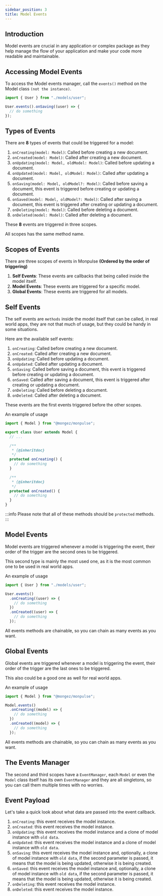 ```yaml
---
sidebar_position: 3
title: Model Events
---
```


## Introduction

Model events are crucial in any application or complex package as they help manage the flow of your application and make your code more readable and maintainable.

## Accessing Model Events

To access the Model events manager, call the `events()` method on the Model class `(not the instance)`.

```ts title="src/app.ts"
import { User } from "./models/user";

User.events().onSaving((user) => {
  // do something
});
```

## Types of Events

There are **8** types of events that could be triggered for a model:

1. `onCreating(model: Model)`: Called before creating a new document.
2. `onCreated(model: Model)`: Called after creating a new document.
3. `onUpdating(model: Model, oldModel: Model)`: Called before updating a document.
4. `onUpdated(model: Model, oldModel: Model)`: Called after updating a document.
5. `onSaving(model: Model, oldModel?: Model)`: Called before saving a document, this event is triggered before creating or updating a document.
6. `onSaved(model: Model, oldModel?: Model)`: Called after saving a document, this event is triggered after creating or updating a document.
7. `onDeleting(model: Model)`: Called before deleting a document.
8. `onDeleted(model: Model)`: Called after deleting a document.

These **8** events are triggered in three scopes.

All scopes has the same method name.

## Scopes of Events

There are three scopes of events in Monpulse **(Ordered by the order of triggering)**

1. **Self Events**: These events are callbacks that being called inside the model itself.
2. **Model Events**: These events are triggered for a specific model.
3. **Global Events**: These events are triggered for all models.

## Self Events

The self events are `methods` inside the model itself that can be called, in real world apps, they are not that much of usage, but they could be handy in some situations.

Here are the available self events:

1. `onCreating`: Called before creating a new document.
2. `onCreated`: Called after creating a new document.
3. `onUpdating`: Called before updating a document.
4. `onUpdated`: Called after updating a document.
5. `onSaving`: Called before saving a document, this event is triggered before creating or updating a document.
6. `onSaved`: Called after saving a document, this event is triggered after creating or updating a document.
7. `onDeleting`: Called before deleting a document.
8. `onDeleted`: Called after deleting a document.

These events are the first events triggered before the other scopes.

An example of usage

```ts title="src/models/user.ts"
import { Model } from "@mongez/monpulse";

export class User extends Model {
  // ...

  /**
   * {@inheritdoc}
   */
  protected onCreating() {
    // do something
  }

  /**
   * {@inheritdoc}
   */
  protected onCreated() {
    // do something
  }
}
```

:::info
Please note that all of these methods should be `protected` methods.
:::

## Model Events

Model events are triggered whenever a model is triggering the event, their order of the trigger are the second ones to be triggered.

This second type is mainly the most used one, as it is the most common one to be used in real world apps.

An example of usage

```ts title="src/app.ts"
import { User } from "./models/user";

User.events()
  .onCreating((user) => {
    // do something
  })
  .onCreated((user) => {
    // do something
  });
```

All events methods are chainable, so you can chain as many events as you want.

## Global Events

Global events are triggered whenever a model is triggering the event, their order of the trigger are the last ones to be triggered.

This also could be a good one as well for real world apps.

An example of usage

```ts title="src/app.ts"
import { Model } from "@mongez/monpulse";

Model.events()
  .onCreating((model) => {
    // do something
  })
  .onCreated((model) => {
    // do something
  });
```

All events methods are chainable, so you can chain as many events as you want.

## The Events Manager

The second and third scopes have a `EventManager`, each `Model` or even the `Model` class itself has its own `EventManager` and they are all singletons, so you can call them multiple times with no worries.

## Event Payload

Let's take a quick look about what data are passed into the event callback.

1. `onCreating`: this event receives the model instance.
2. `onCreated`: this event receives the model instance.
3. `onUpdating`: this event receives the model instance and a clone of model instance with `old data`.
4. `onUpdated`: this event receives the model instance and a clone of model instance with `old data`.
5. `onSaving`: this event receives the model instance and, optionally, a clone of model instance with `old data`, if the second parameter is passed, it means that the model is being updated, otherwise it is being created.
6. `onSaved`: this event receives the model instance and, optionally, a clone of model instance with `old data`, if the second parameter is passed, it means that the model is being updated, otherwise it is being created.
7. `onDeleting`: this event receives the model instance.
8. `onDeleted`: this event receives the model instance.
